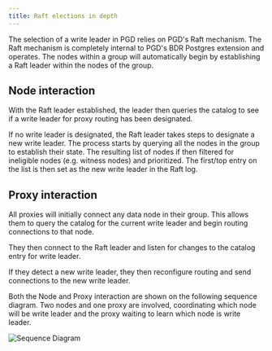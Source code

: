 ```yaml
---
title: Raft elections in depth
---
```


The selection of a write leader in PGD relies on PGD's Raft mechanism. The Raft mechanism is completely internal to PGD's BDR Postgres extension and operates. The nodes within a group will automatically begin by establishing a Raft leader within the nodes of the group. 

## Node interaction

With the Raft leader established, the leader then queries the catalog to see if a write leader for proxy routing has been designated.

If no write leader is designated, the Raft leader takes steps to designate a new write leader. The process starts by querying all the nodes in the group to establish their state. The resulting list of nodes if then filtered for ineligible nodes (e.g. witness nodes) and prioritized. The first/top entry on the list is then set as the new write leader in the Raft log.

## Proxy interaction

All proxies will initially connect any data node in their group. This allows them to query the catalog for the current write leader and begin routing connections to that node.

They then connect to the Raft leader and listen for changes to the catalog entry for write leader.

If they detect a new write leader, they then reconfigure routing and send connections to the new write leader.

Both the Node and Proxy interaction are shown on the following sequence diagram. Two nodes and one proxy are involved, coordinating which node will be write leader and the proxy waiting to learn which node is write leader.

![Sequence Diagram](images/PGD5sequencediagram.png)

